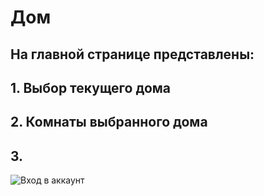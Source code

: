 # Дом
## На главной странице представлены:
## 1. Выбор текущего дома
## 2. Комнаты выбранного дома
## 3. 
![Вход в аккаунт](/assets/how-to-use/home.png)
